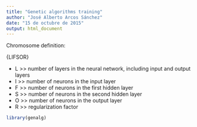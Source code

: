 ```yaml
---
title: "Genetic algorithms training"
author: "José Alberto Arcos Sánchez"
date: "15 de octubre de 2015"
output: html_document
---
```


Chromosome definition:

{LIFSOR}

- L >> number of layers in the neural network, including input and output layers
- I >> number of neurons in the input layer
- F >> number of neurons in the first hidden layer
- S >> number of neurons in the second hidden layer
- O >> number of neurons in the output layer
- R >> regularization factor


```r
library(genalg)


```


```r

```


```r

```